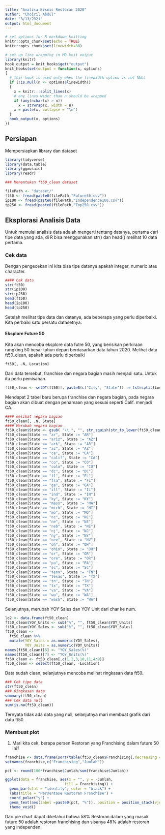 ```yaml
---
title: "Analisa Bisnis Restoran 2020"
author: "Choiril Abdul"
date: "3/13/2021"
output: html_document
---
```


```r
# set options for R markdown knitting
knitr::opts_chunk$set(echo = TRUE)
knitr::opts_chunk$set(linewidth=80)
```
```r
# set up line wrapping in MD knit output
library(knitr)
hook_output = knit_hooks$get("output")
knit_hooks$set(output = function(x, options)
{
  # this hook is used only when the linewidth option is not NULL
  if (!is.null(n <- options$linewidth))
  {
    x = knitr:::split_lines(x)
    # any lines wider than n should be wrapped
    if (any(nchar(x) > n))
      x = strwrap(x, width = n)
    x = paste(x, collapse = "\n")
  }
  hook_output(x, options)
})
```

## Persiapan
Mempersiapkan library dan dataset
```r
library(tidyverse)
library(data.table)
library(ggmosaic)
library(readr)

### Menentukan ft50_clean dataset

filePath <- "dataset/"
ft50 <- fread(paste0(filePath,"Future50.csv"))
ip100 <- fread(paste0(filePath,"Independence100.csv"))
tp250 <- fread(paste0(filePath,"Top250.csv"))
```

## Eksplorasi Analisis Data
Untuk memulai analisis data adalah mengerti tentang datanya, pertama cari tipe data yang ada, di R bisa menggunakan str() dan head() melihat 10 data pertama.

### Cek data
Dengan pengecekan ini kita bisa tipe datanya apakah integer, numeric atau character.
```r
#### Cek data
str(ft50)
str(ip100)
str(tp250)
head(ft50)
head(ip100)
head(tp250)
```
Setelah melihat tipe data dan datanya, ada beberapa yang perlu diperbaiki. Kita perbaiki satu persatu datasetnya. 

#### Eksplore Future 50
Kita akan mencoba eksplore data futre 50, yang berisikan perkiraan rangking 50 besar tahun depan berdasarkan data tahun 2020. Melihat data ft50_clean, apakah ada perlu diperbaiki

```r
ft50[, .N, Location]
```
Dari data tersebut, franchise dan negara bagian masih menjadi satu. Untuk itu perlu pemisahan.
```r
ft50_clean <- setDT(ft50)[, paste0(c("City", "State")) := tstrsplit(Location, ", ")]
```
Mendapat 2 tabel baru berupa franchise dan negara bagian, pada negara bagian akan dibuat dengan penamaan yang sesuai seperti Calif. menjadi CA.
```r
#### melihat negara bagian
ft50_clean[, .N, State]
#### Merubah negara bagian
ft50_clean$State <- gsub( "\\.", "", str_squish(str_to_lower(ft50_clean$State)))
ft50_clean[State == "ar", State := "AR"]
ft50_clean[State == "ariz", State := "AZ"]
ft50_clean[State == "ark", State := "AR"]
ft50_clean[State == "az", State := "AZ"]
ft50_clean[State == "ca", State := "CA"]
ft50_clean[State == "calif", State := "CA"]
ft50_clean[State == "co", State := "CO"]
ft50_clean[State == "colo", State := "CO"]
ft50_clean[State == "dc", State := "DC"]
ft50_clean[State == "fl", State := "FL"]
ft50_clean[State == "fla", State := "FL"]
ft50_clean[State == "ga", State := "GA"]
ft50_clean[State == "ill", State := "IL"]
ft50_clean[State == "ind", State := "IN"]
ft50_clean[State == "ky", State := "KY"]
ft50_clean[State == "mass", State := "MA"]
ft50_clean[State == "mich", State := "MI"]
ft50_clean[State == "mo", State := "MO"]
ft50_clean[State == "nc", State := "NC"]
ft50_clean[State == "ne", State := "NE"]
ft50_clean[State == "neb", State := "NE"]
ft50_clean[State == "nj", State := "NJ"]
ft50_clean[State == "ny", State := "NY"]
ft50_clean[State == "nev", State := "NV"]
ft50_clean[State == "oh", State := "OH"]
ft50_clean[State == "ohio", State := "OH"]
ft50_clean[State == "or", State := "OR"]
ft50_clean[State == "ore", State := "OR"]
ft50_clean[State == "pa", State := "PA"]
ft50_clean[State == "sc", State := "SC"]
ft50_clean[State == "tenn", State := "TN"]
ft50_clean[State == "texas", State := "TX"]
ft50_clean[State == "tn", State := "TN"]
ft50_clean[State == "tx", State := "TX"]
ft50_clean[State == "va", State := "VA"]
ft50_clean[State == "wa", State := "WA"]
ft50_clean[State == "wash", State := "WA"]
```
Selanjutnya, merubah YOY Sales dan YOY Unit dari char ke num.
```r
lo2 <- data.frame(ft50_clean)
ft50_clean$YOY_Units <- sub("%", "", ft50_clean$YOY_Units)
ft50_clean$YOY_Sales <- sub("%", "", ft50_clean$YOY_Sales)
ft50_clean <-
  ft50_clean %>%
  mutate(YOY_Sales = as.numeric(YOY_Sales),
         YOY_Units = as.numeric(YOY_Units))
names(ft50_clean)[5] <- "YOY_Sales(%)"
names(ft50_clean)[7] <- "YOY_Units(%)"
ft50_clean <- ft50_clean[,c(1,2,3,10,11,4:9)]
ft50_clean <- select(ft50_clean, -Location)
```
Data sudah clean, selanjutnya mencoba melihat ringkasan data ft50.
```r
### Cek tipe data
str(ft50_clean)
### Ringkasan data
summary(ft50_clean)
### Cek data null
sum(is.na(ft50_clean))
```
Ternyata tidak ada data yang null, selanjutnya mari membuat grafik dari data ft50.

### Membuat plot
1. Mari kita cek, berapa persen Restoran yang Franchising dalam future 50 ini?
```r
franchise <- data.frame(sort(table(ft50_clean$Franchising),decreasing = TRUE ))
setnames(franchise,c("Franchising","Jumlah"))

pct <- round(100*franchise$Jumlah/sum(franchise$Jumlah))

ggplot(data = franchise, aes(x = "", y = -Jumlah, 
                           fill = Franchising)) + 
  geom_bar(stat = "identity", color = "black") + 
  labs(title = "Persentase Restoran Franchise") +
  coord_polar("y") +
  geom_text(aes(label =paste0(pct, "%")), position = position_stack(vjust = 0.5)) +
  theme_void()
```
Dari pie chart dapat diketahui bahwa 58% Restoran dalam yang masuk future 50 adalah restoran franchising dan sisanya 48% adalah restoran yang independen.